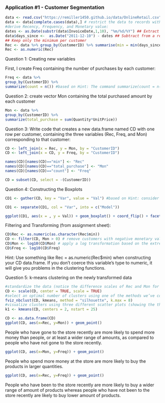 ### Application #1 - Customer Segmentation

```r
data <- read.csv("https://remiller1450.github.io/data/OnlineRetail.csv") ## This takes a long time, the data contain >500k records
data <- data[complete.cases(data),] # restrict the data to records with complete information
#derive Recency, Frequency, and Monetary value:
dates <- as.Date(substr(data$InvoiceDate,1,10), "%m/%d/%Y") ## Extract only the date, specifying its format
data$days_since <-  as.Date("2011-12-10") - dates ## Subtract from a reference date
## Keep only the minimum per customer
Rec <- data %>% group_by(CustomerID) %>% summarise(min = min(days_since))
Rec <- as.numeric(Rec)
```
Question 1: Creating new variables

First, I create Freq containing the number of purchases by each customer:
```r
Freq <- data %>%
group_by(CustomerID) %>%
summarize(count = n()) #based on Hint: The command summarize(count = n()) will return the number of rows...
```

Question 2: create vector  Mon containing the total purchased amount by each customer

```r
Mon <- data %>%
group_by(CustomerID) %>%
summarize(total_purchase = sum(Quantity*UnitPrice))
```

Question 3: Write code that creates a new data.frame named CD with one row per customer, containing the three variables (Rec, Freq, and Mon) corresponding to that customer:

```r
CD <- left_join(x = Rec, y = Mon, by = "CustomerID")
CD <- left_join(x = CD, y = Freq, by = "CustomerID")

names(CD)[names(CD)=="min"] <- "Rec"
names(CD)[names(CD)=="total_purchase"] <- "Mon"
names(CD)[names(CD)=="count"] <- "Freq"

CD = subset(CD, select = -(CustomerID))
```

Question 4: Constructing the Boxplots

```r
CD1 <- gather(CD, key = "Var", value = "Val") #based on Hint: consider using gather to create a “long” version of your CD data.frame

CD1 <- separate(CD1, col = "Var", into = c("Model"))

ggplot(CD1, aes(x = , y = Val)) + geom_boxplot() + coord_flip() + facet_wrap(~ Model, scales = "free") + labs(title="RFM Variable Distributions") #add title “RFM Variable Distributions” according to instructions; "x = " based on 3rd hint

```
Filtering and Transforming (from assignment sheet):

```r
CD$Rec <- as.numeric(as.character(Rec$min))
CD <- filter(CD, Mon > 0) # remove customers with negative monetary values (they returned items)
CD$Mon <- log10(CD$Mon) # apply a log transformation based on the extreme right skew (large number of outliers)
CD$Freq <- log10(CD$Freq)
```

Hint: Use something like Rec = as.numeric(Rec$min) when constructing your CD data.frame. If you don’t coerce this variable’s type to numeric, it will give you problems in the clustering functions.



Question 5: k-means clustering on the newly transformed data

```r

#standardize the data (notice the difference scales of Rec and Mon for example): 
CD <- scale(CD, center = TRUE, scale = TRUE)
#select an optimal number of clusters using one of the methods we’ve covered: 
fviz_nbclust(CD, kmeans, method = "silhouette", k.max = 8)
#visualize clusters using three different scatter plots (showing the three unique pairings of variables):
k1 <- kmeans(CD, centers = 2, nstart = 25)  

CD <- as.data.frame(CD)
ggplot(CD, aes(x=Rec, y=Mon)) + geom_point()
```
People who have  gone to the store recently are more likely to spend more money than people, or at least a wider range of amounts, as compared to people who have not gone to the store recently.

```r
ggplot(CD, aes(x=Mon, y=Freq)) + geom_point()
```
People who spend more money at the store are more likely to buy the products in larger quantities. 

```r
ggplot(CD, aes(x=Rec, y=Freq)) + geom_point()
```
People who have been to the store recently are more likely to buy a wider range of amount of products whereas people who have not been to the store recently are likely to buy lower amount of products.

